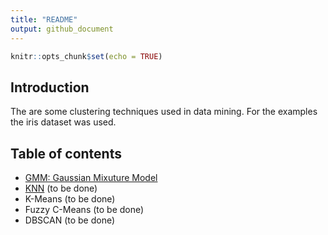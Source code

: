 ```yaml
---
title: "README"
output: github_document
---
```


```r
knitr::opts_chunk$set(echo = TRUE)
```

## Introduction

The are some clustering techniques used in data mining.
For the examples the iris dataset was used.

## Table of contents

* [GMM: Gaussian Mixuture Model](GMM.nb.html)
* [KNN](K-means.nb.html) (to be done)
* K-Means (to be done) 
* Fuzzy C-Means (to be done)
* DBSCAN (to be done)